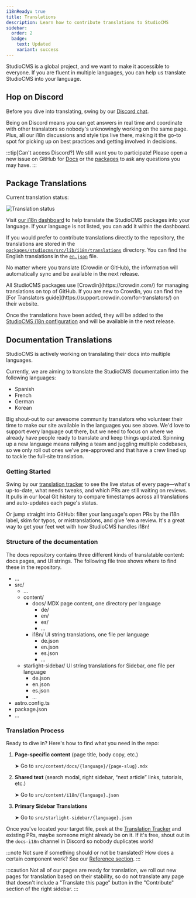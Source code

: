 ```yaml
---
i18nReady: true
title: Translations
description: Learn how to contribute translations to StudioCMS
sidebar:
  order: 2
  badge:
    text: Updated
    variant: success
---
```



StudioCMS is a global project, and we want to make it accessible to everyone. If you are fluent in multiple languages, you can help us translate StudioCMS into your language.

## Hop on Discord

Before you dive into translating, swing by our [Discord chat](https://chat.studiocms.dev).

Being on Discord means you can get answers in real time and coordinate with other translators so nobody's unknowingly working on the same page. Plus, all our i18n discussions and style tips live there, making it the go-to spot for picking up on best practices and getting involved in decisions.

:::tip[Can't access Discord?]
We still want you to participate! Please open a new issue on GitHub for [Docs](https://github.com/withstudicms/docs/issues/new/choose) or the [packages](https://github.com/withstudicms/studiocms/issues/new/choose) to ask any questions you may have.
:::

## Package Translations

Current translation status:

<img src="https://badges.awesome-crowdin.com/translation-16993424-776180-update.png" alt="Translation status" />

Visit [our i18n dashboard](https://i18n.studiocms.dev) to help translate the StudioCMS packages into your language. If your language is not listed, you can add it within the dashboard.

If you would prefer to contribute translations directly to the repository, the translations are stored in the [`packages/studiocms/src/lib/i18n/translations`](https://github.com/withstudiocms/studiocms/tree/main/packages/studiocms/src/lib/i18n/translations/) directory. You can find the English translations in the [`en.json`](https://github.com/withstudiocms/studiocms/blob/main/packages/studiocms/src/lib/i18n/translations/en.json) file.

No matter where you translate (Crowdin or GitHub), the information will automatically sync and be available in the next release.

<ReadMore>
All StudioCMS packages use [Crowdin](https://crowdin.com/) for managing translations on top of GitHub. If you are new to Crowdin, you can find the [For Translators guide](https://support.crowdin.com/for-translators/) on their website.
</ReadMore>

Once the translations have been added, they will be added to the [StudioCMS i18n configuration](https://github.com/withstudiocms/studiocms/blob/main/packages/studiocms/src/lib/i18n/index.ts#L8) and will be available in the next release.

## Documentation Translations

StudioCMS is actively working on translating their docs into multiple languages.

Currently, we are aiming to translate the StudioCMS documentation into the following languages:

- Spanish
- French
- German
- Korean

Big shout-out to our awesome community translators who volunteer their time to make our site available in the languages you see above. We'd love to support every language out there, but we need to focus on where we already have people ready to translate and keep things updated. Spinning up a new language means rallying a team and juggling multiple codebases, so we only roll out ones we've pre-approved and that have a crew lined up to tackle the full-site translation.

### Getting Started

Swing by our [translation tracker](https://i18n.docs.studiocms.dev) to see the live status of every page—what's up-to-date, what needs tweaks, and which PRs are still waiting on reviews. It pulls in our local Git history to compare timestamps across all translations and auto-updates each page's status.

Or jump straight into GitHub: filter your language's open PRs by the i18n label, skim for typos, or mistranslations, and give 'em a review. It's a great way to get your feet wet with how StudioCMS handles i18n!

### Structure of the documentation

The docs repository contains three different kinds of translatable content: docs pages, and UI strings. The following file tree shows where to find these in the repository.

<FileTree>

- ...
- src/
  - ...
  - content/
    - docs/ MDX page content, one directory per language
      - de/
      - en/
      - es/
      - ...
    - i18n/ UI string translations, one file per language
      - de.json
      - en.json
      - es.json
      - ...
  - starlight-sidebar/ UI string translations for Sidebar, one file per language
    - de.json
    - en.json
    - es.json
    - ...
- astro.config.ts
- package.json
- ...

</FileTree>

### Translation Process

Ready to dive in? Here's how to find what you need in the repo:

1. **Page-specific content** (page title, body copy, etc.)

   ➤ Go to `src/content/docs/{language}/{page-slug}.mdx`

2. **Shared text** (search modal, right sidebar, “next article” links, tutorials, etc.)

   ➤ Go to `src/content/i18n/{language}.json`

3. **Primary Sidebar Translations**

   ➤ Go to `src/starlight-sidebar/{language}.json`


Once you've located your target file, peek at the [Translation Tracker](https://i18n.docs.studiocms.dev/) and existing PRs, maybe someone might already be on it. If it's free, shout out in the `docs-i18n` channel in Discord so nobody duplicates work!

:::note
Not sure if something should or not be translated? How does a certain component work? See our [Reference section](/en/config-reference/).
:::

:::caution
Not all of our pages are ready for translation, we roll out new pages for translation based on their stability, so do not translate any page that doesn't include a "Translate this page" button in the "Contribute" section of the right sidebar.
:::


